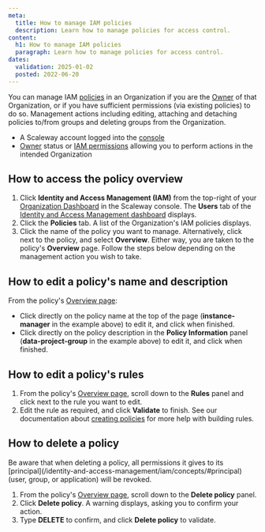 ```yaml
---
meta:
  title: How to manage IAM policies
  description: Learn how to manage policies for access control.
content:
  h1: How to manage IAM policies
  paragraph: Learn how to manage policies for access control.
dates:
  validation: 2025-01-02
  posted: 2022-06-20
---
```


You can manage IAM [policies](/identity-and-access-management/iam/concepts/#policy) in an Organization if you are the [Owner](/identity-and-access-management/iam/concepts/#owner) of that Organization, or if you have sufficient permissions (via existing policies) to do so. Management actions including editing, attaching and detaching policies to/from groups and deleting groups from the Organization.

<Macro id="requirements" />

- A Scaleway account logged into the [console](https://console.scaleway.com)
- [Owner](/identity-and-access-management/iam/concepts/#owner) status or [IAM permissions](/identity-and-access-management/iam/concepts/#permission) allowing you to perform actions in the intended Organization

## How to access the policy overview

1. Click **Identity and Access Management (IAM)** from the top-right of your [Organization Dashboard](https://console.scaleway.com/organization) in the Scaleway console. The **Users** tab of the [Identity and Access Management dashboard](https://console.scaleway.com/iam/applications) displays.
    <Lightbox src="scaleway-iam-users-dashboard.webp" alt="" />
2. Click the **Policies** tab. A list of the Organization's IAM policies displays.
    <Lightbox src="scaleway-iam-policies.webp" alt="" />
3. Click the name of the policy you want to manage. Alternatively, click <Icon name="more" /> next to the policy, and select **Overview**. Either way, you are taken to the policy's **Overview** page.
    Follow the steps below depending on the management action you wish to take.

## How to edit a policy's name and description

From the policy's [Overview page](#how-to-access-the-policy-overview):

<Lightbox src="scaleway-policy-overview.webp" alt="" />

- Click directly on the policy name at the top of the page (**instance-manager** in the example above) to edit it, and click <Icon name="validate" /> when finished.
- Click directly on the policy description in the **Policy Information** panel (**data-project-group** in the example above) to edit it, and click <Icon name="validate" /> when finished.

## How to edit a policy's rules

1. From the policy's [Overview page](#how-to-access-the-policy-overview), scroll down to the **Rules** panel and click <Icon name="edit" /> next to the rule you want to edit.
2. Edit the rule as required, and click **Validate** to finish.
    <Message type="tip">
      See our documentation about [creating policies](/identity-and-access-management/iam/how-to/create-policy/) for more help with building rules.
    </Message>

## How to delete a policy

<Message type="important">
  Be aware that when deleting a policy, all permissions it gives to its [principal](/identity-and-access-management/iam/concepts/#principal) (user, group, or application) will be revoked.
</Message>

1. From the policy's [Overview page](#how-to-access-the-policy-overview), scroll down to the **Delete policy** panel.
2. Click **Delete policy**. A warning displays, asking you to confirm your action.
3. Type **DELETE** to confirm, and click **Delete policy** to validate.


